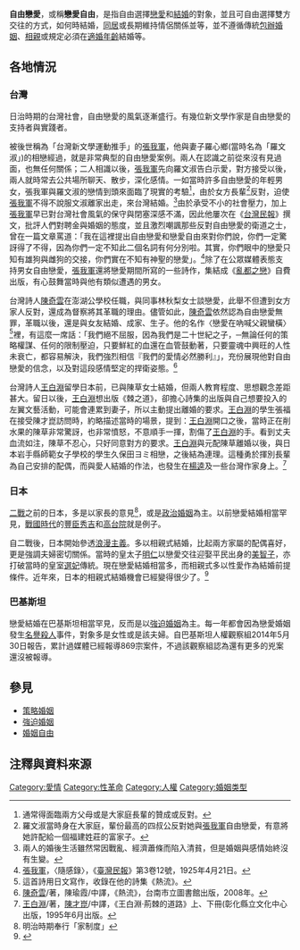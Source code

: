 {{globalize|time=2015-12-13T17:24:29+00:00}}
{{Hatnote|'''戀愛自由'''、'''自由戀愛'''重定向于此，可参见：[[自由恋爱主义|自由恋爱主义]]、[[自由戀愛_(電視劇)|自由戀愛 (電視劇)]]。}}
'''自由戀愛'''，或稱'''戀愛自由'''，是指自由選擇[[戀愛|戀愛]]和[[結婚|結婚]]的對象，並且可自由選擇雙方交往的方式，如何時結婚，[[同居|同居]]或長期維持情侶關係並等，並不遵循傳統[[包辦婚姻|包辦婚姻]]、[[相親|相親]]或規定必須在[[適婚年齡|適婚年齡]]結婚等。

==各地情況==
===台灣===
日治時期的台灣社會，自由戀愛的風氣逐漸盛行。有幾位新文學作家是自由戀愛的支持者與實踐者。

被後世稱為「台灣新文學運動推手」的[[張我軍|張我軍]]，他與妻子羅心鄉(當時名為「羅文淑」)的相戀經過，就是非常典型的自由戀愛案例。兩人在認識之前從來沒有見過面，也無任何關係；二人相識以後，[[張我軍|張我軍]]先向羅文淑告白示愛，對方接受以後，兩人就時常去公共場所聊天、散步，深化感情。一如當時許多自由戀愛的年輕男女，張我軍與羅文淑的戀情到頭來面臨了現實的考驗<ref>通常得面臨兩方父母或是大家庭長輩的贊成或反對。</ref>，由於女方長輩<ref>羅文淑當時身在大家庭，輩份最高的四叔公反對她與[[張我軍|張我軍]]自由戀愛，有意將她許配給一個福建姓莊的富家子。</ref>反對，迫使[[張我軍|張我軍]]不得不說服文淑離家出走，來台灣結婚。<ref>兩人的婚後生活雖然常因戰亂、經濟蕭條而陷入清貧，但是婚姻與感情始終沒有生變。</ref>由於承受不小的社會壓力，加上[[張我軍|張我軍]]早已對台灣社會風氣的保守與閉塞深感不滿，因此他屢次在《[[台灣民報|台灣民報]]》撰文，批評人們對聘金與婚姻的態度，並且激烈嘲諷那些反對自由戀愛的衛道之士，曾在一篇文章罵道：「我在這裡提出自由戀愛和戀愛自由來對你們說，你們一定驚訝得了不得，因為你們一定不知此二個名詞有何分別啦。其實，你們眼中的戀愛只知有雄狗與雌狗的交接，你們實在不知有神聖的戀愛」。<ref>[[張我軍|張我軍]]，〈隨感錄〉，《[[臺灣民報|臺灣民報]]》第3卷12號，1925年4月21日。</ref>除了在公眾媒體表態支持男女自由戀愛，[[張我軍|張我軍]]還將戀愛期間所寫的一些詩作，集結成《[[亂都之戀|亂都之戀]]》自費出版，有心鼓舞當時與他有類似遭遇的男女。

台灣詩人[[陳奇雲|陳奇雲]]在澎湖公學校任職，與同事林秋梨女士談戀愛，此舉不但遭到女方家人反對，還成為督察將其革職的理由。儘管如此，[[陳奇雲|陳奇雲]]依然認為自由戀愛無罪，革職以後，還是與女友結婚、成家、生子。他的名作〈戀愛在吶喊父親蠻橫〉<ref>這首詩用日文寫作，收錄在他的詩集《熱流》。</ref>裡，有這麼一席話：「我們絕不屈服，因為我們是二十世紀之子，─無論任何的策略權謀、任何的限制壓迫，只要鮮紅的血還在血管鼓動著，只要靈魂中興旺的人性未衰亡，都容易解決，我們強烈相信『我們的愛情必然勝利』」，充份展現他對自由戀愛的信念，以及對這段感情堅定的捍衛姿態。<ref>[[陳奇雲|陳奇雲]]/著，陳瑜霞/中譯，《熱流》，台南市立圖書館出版，2008年。</ref>

台灣詩人[[王白淵|王白淵]]留學日本前，已與陳草女士結婚，但兩人教育程度、思想觀念差距甚大。留日以後，[[王白淵|王白淵]]想出版《棘之道》，卻擔心詩集的出版與自己想要投入的左翼文藝活動，可能會連累到妻子，所以主動提出離婚的要求。[[王白淵|王白淵]]的學生張福在接受陳才崑訪問時，約略描述當時的場景，提到：[[王白淵|王白淵]]開口之後，當時正在削水果的陳草非常驚訝，也非常憤怒，不意順手一揮，割傷了[[王白淵|王白淵]]的手。看到丈夫血流如注，陳草不忍心，只好同意對方的要求。[[王白淵|王白淵]]與元配陳草離婚以後，與日本岩手縣師範女子學校的學生久保田ヨミ相戀，之後結為連理。這種勇於揮別長輩為自己安排的配偶，而與愛人結婚的作法，也發生在[[楊逵|楊逵]]及一些台灣作家身上。<ref>[[王白淵|王白淵]]/著，[[陳才崑|陳才崑]]/中譯，《王白淵‧荊棘的道路》上、下冊(彰化縣立文化中心出版，1995年6月出版。</ref>

===日本===
[[二戰|二戰]]之前的日本，多是以家長的意見<ref>明治時期奉行「家制度」</ref>，或是[[政治婚姻|政治婚姻]]為主。以前戀愛結婚相當罕見，[[日本戰國|戰國時代]]的[[豐臣秀吉|豐臣秀吉]]和[[高台院|高台院]]就是例子。

自二戰後，日本開始參透[[浪漫主義|浪漫主義]]。多以相親式結婚，比起兩方家屬的配偶喜好，更是強調夫婦密切關係。當時的皇太子[[明仁|明仁]]以戀愛交往迎娶平民出身的[[上皇后美智子|美智子]]，亦打破當時的皇室[[選妃|選妃]]傳統。現在戀愛結婚相當多，而相親式多以性愛作為結婚前提條件。近年來，日本的相親式結婚機會已經變得很少了。<ref>{{Cite report
 |author = 国立社会保障・人口問題研究所
 |authorlink = 国立社会保障・人口問題研究所
 |title = １．夫妻の結婚について
 |accessdate = 2017-04-03
 |url = http://www.ipss.go.jp/ps-doukou/j/doukou13/chapter1.html
 |ref = harv
 |date = 
 |archive-date = 2021-04-12
 |archive-url = https://web.archive.org/web/20210412232508/http://www.ipss.go.jp/ps-doukou/j/doukou13/chapter1.html
 |dead-url = no
 }}</ref>

===巴基斯坦===
戀愛結婚在巴基斯坦相當罕見，反而是以[[強迫婚姻|強迫婚姻]]為主。每一年都會因為戀愛婚姻發生[[名譽殺人|名譽殺人]]事件，對象多是女性或是該夫婦。自巴基斯坦人權觀察組2014年5月30日報告，累計過媒體已經報導869宗案件，不過該觀察組認為還有更多的兇案還沒被報導。

== 參見 ==
* [[策略婚姻|策略婚姻]]
* [[強迫婚姻|強迫婚姻]]
* [[婚姻自由|婚姻自由]]

==注釋與資料來源==
{{wikiquote|愛情}}
{{Reflist|30em}}

{{Authority control}}
[[Category:愛情|Category:愛情]]
[[Category:性革命|Category:性革命]]
[[Category:人權|Category:人權]]
[[Category:婚姻类型|Category:婚姻类型]]